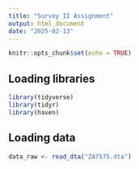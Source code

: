 ```yaml
---
title: "Survey II Assignment"
output: html_document
date: "2025-02-13"
---
```


```r
knitr::opts_chunk$set(echo = TRUE)
```

## Loading libraries
```r
library(tidyverse)
library(tidyr)
library(haven)
```


## Loading data
```r
data_raw <- read_dta("ZA7575.dta")
```

